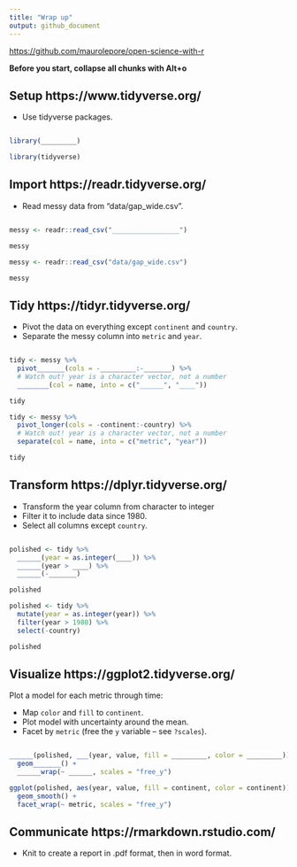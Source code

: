 ```yaml
---
title: "Wrap up"
output: github_document
---
```


<https://github.com/maurolepore/open-science-with-r>

**Before you start, collapse all chunks with Alt+o**



## Setup https://www.tidyverse.org/

* Use tidyverse packages.

```r

```

```r
library(_________)
```

```r
library(tidyverse)
```



## Import https://readr.tidyverse.org/

* Read messy data from "data/gap_wide.csv".

```r


```

```r
messy <- readr::read_csv("_________________")

messy
```

```r
messy <- readr::read_csv("data/gap_wide.csv")

messy
```



## Tidy https://tidyr.tidyverse.org/

* Pivot the data on everything except `continent` and `country`.
* Separate the messy column into `metric` and `year`.

```r





```

```r
tidy <- messy %>% 
  pivot_______(cols = -_________:-_______) %>% 
  # Watch out! year is a character vector, not a number
  ________(col = name, into = c("______", "____"))

tidy
```

```r
tidy <- messy %>% 
  pivot_longer(cols = -continent:-country) %>% 
  # Watch out! year is a character vector, not a number
  separate(col = name, into = c("metric", "year"))

tidy
```



## Transform https://dplyr.tidyverse.org/

* Transform the year column from character to integer
* Filter it to include data since 1980.
* Select all columns except `country`.

```r






```

```r
polished <- tidy %>% 
  ______(year = as.integer(____)) %>%
  ______(year > ____) %>% 
  ______(-_______)

polished
```

```r
polished <- tidy %>% 
  mutate(year = as.integer(year)) %>%
  filter(year > 1980) %>% 
  select(-country)

polished
```



## Visualize https://ggplot2.tidyverse.org/

Plot a model for each metric through time:

* Map `color` and `fill` to `continent`.
* Plot model with uncertainty around the mean.
* Facet by `metric` (free the `y` variable -- see `?scales`).

```r



```

```r
______(polished, ___(year, value, fill = _________, color = _________)) +
  geom_______() +
  ______wrap(~ ______, scales = "free_y")
```

```r
ggplot(polished, aes(year, value, fill = continent, color = continent)) +
  geom_smooth() +
  facet_wrap(~ metric, scales = "free_y")
```



## Communicate https://rmarkdown.rstudio.com/

* Knit to create a report in .pdf format, then in word format.

